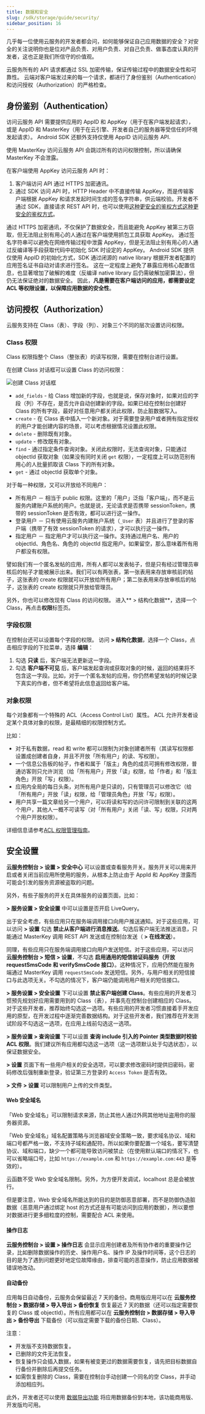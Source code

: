 ```yaml
---
title: 数据和安全
slug: /sdk/storage/guide/security/
sidebar_position: 16
---
```



几乎每一位使用云服务的开发者都会问，如何能够保证自己应用数据的安全？对安全的关注说明你也是位对产品负责、对用户负责、对自己负责、做事态度认真的开发者，这也正是我们所信守的价值观。

云服务所有的 API 请求都通过 SSL 加密传输，保证传输过程中的数据安全性和可靠性。
云端对客户端发过来的每一个请求，都进行了身份鉴别（Authentication）和访问授权（Authorization）的严格检查。

## 身份鉴别（Authentication）

访问云服务 API 需要提供应用的 AppID 和 AppKey（用于在客户端发起请求），或是 AppID 和 MasterKey（用于在云引擎、开发者自己的服务器等受信任的环境发起请求）。
Android SDK 还额外支持仅使用 AppID 访问云服务 API.

使用 MasterKey 访问云服务 API 会跳过所有的访问权限控制，所以请确保 MasterKey 不会泄露。

在客户端使用 AppKey 访问云服务 API 时：

1. 客户端访问 API 通过 HTTPS 加密通讯。
2. 通过 SDK 访问 API 时，HTTP Header 中不直接传输 AppKey，而是传输客户端根据 AppKey 和请求发起时间生成的签名字符串，供云端校验。开发者不通过 SDK，直接请求 REST API 时，也可以使用<Conditional brand="tds">[这种更安全的鉴权方式](/sdk/storage/guide/rest#更安全的鉴权方式)</Conditional><Conditional brand="leancloud">[这种更安全的鉴权方式](https://leancloud.cn/docs/rest_api.html#hash-1794863242)</Conditional>。

通过 HTTPS 加密通讯，不仅保护了数据安全，而且能避免 AppKey 被第三方窃取，但无法阻止别有用心的人通过在客户端使用抓包工具获取 AppKey。
通过签名字符串可以避免在网络传输过程中泄露 AppKey，但是无法阻止别有用心的人通过反编译等手段获取代码中初始化 SDK 时设定的 AppKey。
Android SDK 提供仅使用 AppID 的初始化方式，SDK 通过闭源的 native library 根据开发者配置的应用签名证书自动对请求进行签名。
这在一定程度上避免了暴露应用核心配置信息，也显著增加了破解的难度（反编译 native library 后仍需破解加密算法），但仍无法保证绝对的数据安全。
因此，**凡是需要在客户端访问的应用，都需要设定 ACL 等权限设置，以保障应用数据的安全性**。

## 访问授权（Authorization）

云服务支持在 Class（表）、字段（列）、对象三个不同的层次设置访问权限。

### Class 权限

Class 权限指整个 Class（整张表）的读写权限，需要在控制台进行设置。

在创建 Class 对话框可以设置 Class 的访问权限：

![创建 Class 对话框](/img/security/class-permissions.png)

- `add_fields` - 给 Class 增加新的字段，也就是说，保存对象时，如果对应的字段（列）不存在，是否允许自动创建新的字段。如果已经在控制台创建好 Class 的所有字段，最好对任意用户都关闭此权限，防止脏数据写入。
- `create` - 在 Class 表中插入一个新对象。对于需要登录用户或者拥有指定授权的用户才能创建内容的场景，可以考虑根据情况设置此权限。
- `delete` - 删除既有对象。
- `update` - 修改既有对象。
- `find` - 通过指定条件查询对象。关闭此权限时，无法查询对象，只能通过 objectId 获取对象（如果没有同时关闭 `get` 权限），一定程度上可以防范别有用心的人批量抓取该 Class 下的所有对象。
- `get` - 通过 objectId 获取单个对象。

对于每一种权限，又可以开放给不同用户：

- 所有用户 － 相当于 public 权限。这里的「用户」泛指「客户端」，而不是云服务内建账户系统的用户。也就是说，无论请求是否携带 sessionToken，携带的 sessionToken 是否有效，都可以进行这一操作。
- 登录用户 － 只有使用云服务内建账户系统（`_User` 表）并且进行了登录的客户端（携带了有效 sessionToken 的请求），才可以执行这一操作。
- 指定用户 － 指定用户才可以执行这一操作。支持通过用户名、用户的 objectId、角色名、角色的 objectId 指定用户。如果留空，那么意味着所有用户都没有权限。

譬如我们有一个匿名发帖的应用，所有人都可以发表帖子，但是只有经过管理员审核后的帖子才能被展示出来。我们可以有两张表，第一张表用来存放审核前的帖子，这张表的 create 权限就可以开放给所有用户；第二张表用来存放审核后的帖子，这张表的 create 权限就只开放给管理员。

另外，你也可以修改现有 Class 的访问权限。
进入**<Path to="storage" /> > 结构化数据**，选择一个 Class，再点击**权限**标签页。

### 字段权限

在控制台还可以设置每个字段的权限。
访问 **<Path to="storage" /> > 结构化数据**，选择一个 Class，点击相应字段的下拉菜单，选择 **编辑**：

1. 勾选 **只读** 后，客户端无法更新这一字段。
2. 勾选 **客户端不可见** 后，客户端发起查询或获取对象的时候，返回的结果将不包含这一字段。比如，对于一个匿名发帖的应用，你仍然希望发帖的时候记录下真实的作者，但不希望将此信息返回给客户端。

### 对象权限

每个对象都有一个特殊的 ACL（Access Control List）属性。
ACL 允许开发者设定某个具体对象的权限，是最精细的权限控制方式。

比如：

- 对于私有数据，read 和 write 都可以限制为对象创建者所有（其读写权限都设置成创建者自身，并且不开放「所有用户」的读、写权限）。
- 一个信息公告板的帖子，作者和属于「版主」角色的成员可拥有修改权限，普通访客则只允许浏览（给「所有用户」开放「读」权限，给「作者」和「版主角色」开放「写」权限）。
- 应用内全局的每日头条，对所有用户是只读的，只有管理员可以修改它（给「所有用户」开放「读」权限，给「管理员角色」开放「写」权限）。
- 用户共享一篇文章给另一个用户，可以将读和写的访问许可限制到关联的这两个用户，其他人一概不可读写（对「所有用户」关闭「读、写」权限，只对两个用户开放权限）。

详细信息请参考[ACL 权限管理指南](/sdk/storage/guide/acl/)。

## 安全设置

<Conditional brand="leancloud">

**云服务控制台 > 设置 > 安全中心** 可以设置或查看服务开关。服务开关可以用来开启或者关闭当前应用所使用的服务，从根本上防止由于 AppId 和 AppKey 泄露而可能会引发的服务资源被盗取的问题。

另外，有些子服务的开关在具体服务的设置页面，比如：

</Conditional>

**<Path to="storage" /> > 服务设置 > 安全设置** 中可以设置是否开启 LiveQuery。

出于安全考虑，有些应用只在服务端调用接口向用户推送通知。对于这些应用，可以访问 **<Path to="push" /> > 设置** 勾选 **禁止从客户端进行消息推送**。勾选后客户端无法推送消息，只能通过 MasterKey 调用 REST API 发送或在控制台发送（**<Path to="push" /> > 在线发送**）。

<Conditional brand="leancloud">

同理，有些应用只在服务端调用接口向用户发送短信。对于这些应用，可以访问 **云服务控制台 > 短信 > 设置**，不勾选 **启用通用的短信验证码服务（开放 requestSmsCode 和 verifySmsCode 接口）**。这种情况下，应用仍然能在服务端通过 MasterKey 调用 `requestSmsCode` 发送短信。另外，与用户相关的短信接口与此选项无关。不勾选的情况下，客户端仍能调用用户相关的短信接口。

</Conditional>

**<Path to="storage" /> > 服务设置 > 安全设置** 下可以设置 **禁止客户端创建 Class**。有些应用的开发者习惯预先规划好应用需要用到的 Class（表），并事先在控制台创建相应的 Class。对于这些开发者，推荐始终勾选这一选项。有些应用的开发者习惯直接着手开发应用的原型，在开发过程中逐渐完善数据结构。对于这些开发者，我们推荐在开发测试阶段不勾选这一选项，在应用上线前勾选这一选项。

**<Path to="storage" /> > 服务设置 > 查询设置** 下可以设置 **查询 include 引入的 Pointer 类型数据时校验 ACL 权限**。我们建议所有应用都勾选这一选项（这一选项默认处于勾选状态），以保证数据安全。

**<Path to="auth" /> > 设置** 页面下有一些用户相关的安全选项，可以要求修改密码时提供旧密码，密码修改后强制重新登录，验证第三方登录的 `Access Token` 是否有效。

**<Path to="storage" /> > 文件 > 设置** 可以限制用户上传的文件类型。

<Conditional brand="leancloud">

#### Web 安全域名

「Web 安全域名」可以限制请求来源，防止其他人通过外网其他地址盗用你的服务器资源。

「Web 安全域名」域名配置策略与浏览器域安全策略一致，要求域名协议、域和端口号都严格一致，不支持子域和通配符。所以如果你要配置一个域名，要写清楚协议、域和端口，缺少一个都可能导致访问被禁止（在使用默认端口的情况下，也可以省略端口号，比如 `https://example.com` 和 `https://example.com:443` 是等效的）。

云函数不受 Web 安全域名限制。另外，为方便开发调试，localhost 总是会被放行。

但是要注意，Web 安全域名所能达到的目的是防御恶意部署，而不是防御伪造脏数据（恶意用户通过绑定 host 的方式还是有可能访问到应用的数据），所以要想对数据进行更多细粒度的控制，需要配合 ACL 来使用。

#### 操作日志

**云服务控制台 > 设置 > 操作日志** 会显示应用创建者及所有协作者的重要操作记录，比如删除数据操作的历史、操作用户名、操作 IP 及操作时间等，这个日志的目的是为了遇到问题更好地定位故障缘由，排查可能的恶意操作，防止应用数据被错误地改动。

#### 自动备份

应用每日自动备份，云服务会保留最近 7 天的备份。商用版应用可以在 **云服务控制台 > 数据存储 > 导入导出 > 备份恢复** 恢复最近 7 天的数据（还可以指定需要恢复的 Class 或 objectId）。所有应用都可以在 **云服务控制台 > 数据存储 > 导入导出 > 备份导出** 下载备份（可以指定需要下载的备份日期、Class）。

注意：

- 开发版不支持数据恢复。
- 已删除的文件无法恢复。
- 恢复操作只会插入数据，如果有被变更过的数据需要恢复，请先把目标数据自行备份并删除后再提交任务。
- 如需恢复删除的 Class，需要在控制台手动创建一个同名的空 Class，并手动添加相应列。

此外，开发者还可以使用 [数据导出功能](https://leancloud.cn/docs/dashboard_guide.html#hash722516476) 将应用数据备份到本地，该功能商用版、开发版均可用。

</Conditional>
